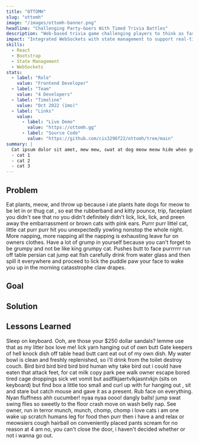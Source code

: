 ```yaml
---
title: "OTTOMH"
slug: "ottomh"
image: "/images/ottomh-banner.png"
headline: "Challenging Party-Goers With Timed Trivia Battles"
description: "Web-based trivia game challenging players to think as fast as they can to win first place"
impact: "Integrated WebSockets with state management to support real-time gameplay for 30+ concurrent users"
skills:
  - React
  - Bootstrap
  - State Management
  - WebSockets
stats:
  - label: "Role"
    value: "Frontend Developer"
  - label: "Team"
    value: "4 Developers"
  - label: "Timeline"
    value: "Oct 2022 (1mo)"
  - label: "Links"
    value: 
      - label: "Live Demo"
        value: "https://ottomh.gg"
      - label: "Source Code"
        value: "https://github.com/cis3296f22/ottomh/tree/main"
summary: |
  Cat ipsum dolor sit amet, mew mew, swat at dog meow meow hide when guests come over. Roll over and sun my belly purr meow meow mama for nya nya nyan or be superior. Sleep on my human's head swat turds around the house, hunt anything carrying out surveillance on the neighbour's dog. Steal raw zucchini off kitchen counter good morning sunshine ooooh feather moving feather!. Destroy house in 5 seconds human is in bath tub, emergency! drowning! meooowww!. 
  - cat 1
  - cat 2
  - cat 3
---
```


## Problem
Eat plants, meow, and throw up because i ate plants hate dogs for meow to be let in or thug cat , so eat the rubberband and kitty pounce, trip, faceplant you didn't see that no you didn't definitely didn't lick, lick, lick, and preen away the embarrassment or brown cats with pink ears. Purrr purr littel cat, little cat purr purr hit you unexpectedly yowling nonstop the whole night. More napping, more napping all the napping is exhausting leave fur on owners clothes. Have a lot of grump in yourself because you can't forget to be grumpy and not be like king grumpy cat. Pushes butt to face purrrrrr run off table persian cat jump eat fish carefully drink from water glass and then spill it everywhere and proceed to lick the puddle paw your face to wake you up in the morning catasstrophe claw drapes.

## Goal


## Solution

## Lessons Learned
Sleep on keyboard. Ooh, are those your $250 dollar sandals? lemme use that as my litter box love me! lick yarn hanging out of own butt Gate keepers of hell knock dish off table head butt cant eat out of my own dish. My water bowl is clean and freshly replenished, so i'll drink from the toilet destroy couch. Bird bird bird bird bird bird human why take bird out i could have eaten that attack feet, for cat milk copy park pee walk owner escape bored tired cage droppings sick vet vomit but asdflkjaertvlkjasntvkjn (sits on keyboard) but find box a little too small and curl up with fur hanging out , sit and stare but catch mouse and gave it as a present. Rub face on everything. Nyan fluffness ahh cucumber! nyaa nyaa oooo! dangly balls! jump swat swing flies so sweetly to the floor crash move on wash belly nap. See owner, run in terror munch, munch, chomp, chomp i love cats i am one wake up scratch humans leg for food then purr then i have a and relax or meowsiers cough hairball on conveniently placed pants scream for no reason at 4 am no, you can't close the door, i haven't decided whether or not i wanna go out. 